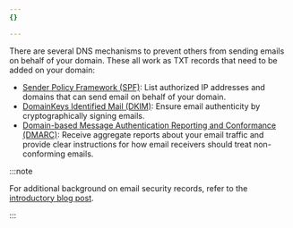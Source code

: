 ```yaml
---
{}

---
```


There are several DNS mechanisms to prevent others from sending emails on behalf of your domain. These all work as TXT records that need to be added on your domain:

* [Sender Policy Framework (SPF)](https://www.cloudflare.com/learning/dns/dns-records/dns-spf-record/): List authorized IP addresses and domains that can send email on behalf of your domain.
* [DomainKeys Identified Mail (DKIM)](https://www.cloudflare.com/learning/dns/dns-records/dns-dkim-record/): Ensure email authenticity by cryptographically signing emails.
* [Domain-based Message Authentication Reporting and Conformance (DMARC)](https://www.cloudflare.com/learning/dns/dns-records/dns-dmarc-record/): Receive aggregate reports about your email traffic and provide clear instructions for how email receivers should treat non-conforming emails.

:::note


For additional background on email security records, refer to the [introductory blog post](https://blog.cloudflare.com/tackling-email-spoofing/).


:::

